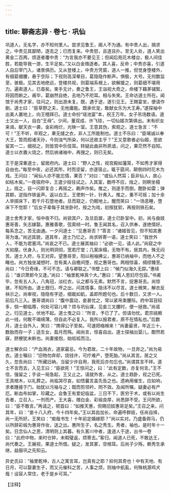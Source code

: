 ```yaml
---
---
---
```

title: 聊斋志异 · 卷七 · 巩仙
---

巩道人，无名字，亦不知何里人。尝求见鲁王，阍人不为通。有中贵人出，揖求之，中贵见其鄙陋，逐去之；已而复来。中贵怒，且逐且扑。至无人处，道人笑出黄金二百两，烦逐者覆中贵：“为言我亦不要见王；但闻后苑花木楼台，极人间佳胜，若能导我一游，生平足矣。”又以白金赂逐者。其人喜，反命；中贵亦喜，引道人自后宰门入，诸景俱历。又从登楼上，中贵方凭窗，道人一推，但觉身堕楼外，有细葛绷腰，悬于空际；下视则高深晕目，葛隐隐作断声。惧极，大号。无何数监至，骇极。见其去地绝远，登楼共视，则葛端系根上，欲解援之，则葛细不堪用力。遍索道人，已杳矣。束手无计，奏之鲁王，王诣视大奇之，命楼下藉茅铺絮，将因而断之。甫毕，葛崩然自绝，去地乃不咫耳。相与失笑。王命访道士所在。闻馆于尚秀才家，往问之，则出游未复。既，遇于途，遂引见王。王赐宴坐，便请作剧，道士曰：“臣草野之夫，无他庸能。既承优宠，敢献女乐为大王寿。”遂探袖中出美人置地上，向王稽拜已。道士命扮“瑶池宴”本，祝王万年。女子吊场数语。道士又出一人，自白“王母”。少间，董双成、许飞琼，一切仙姬次第俱出。末有织女来谒，献天衣一袭，金彩绚烂，光映一室。王意其伪，索观之，道士急言：“不可！”王不听，卒观之，果无缝之衣，非人工所能制也。道士不乐曰：“臣竭诚以奉大王，暂而假诸天孙，今则浊气所染，何以还故主乎？”王又意歌者必仙姬，思欲留其一二，细视之，则皆宫中乐伎耳。转疑此曲非所夙谙，问之，果茫然不自知。道士以衣置火烧之，然后纳诸袖中，再搜之，则已无矣。

王于是深重道士，留居府内。道士曰：“野人之性，视宫殿如藩笼，不如秀才家得自由也。”每至中夜，必还其所，时而坚留，亦遂宿止。辄于筵间，颠倒四时花木为戏。王问曰：“闻仙人亦不能忘情，果否？”对曰：“或仙人然耳；臣非仙人，故心如枯木矣。”一夜宿府中，王遣少妓往试之。入其室，数呼不应，烛之，则瞑坐榻上。摇之，目一闪即复合；再摇之，齁声作矣。推之，则遂手而倒，酣卧如雷；弹其额，逆指作铁釜声。返以白王。王使刺一针，针弗入。推之，重不可摇；加十余人举掷床下，若千斤石堕地者。旦而窥之，仍眠地上。醒而笑曰：“一场恶睡，堕床下不觉耶！”后女子辈每于其坐卧时，按之为戏，初按犹软，再按则铁石矣。

道士舍秀才家，恒中夜不归。尚锁其户，及旦启扉，道士已卧室中。初，尚与曲妓惠哥善，矢志嫁娶。惠雅善歌，弦索倾一时。鲁王闻其名，召入供奉，遂绝情好。每系念之，苦无由通。一夕问道士：“见惠哥否？”答言：“诸姬皆见，但不知其惠哥为谁。”尚述其貌，道其年，道士乃忆之。尚求转寄一语，道士笑曰：“我世外人，不能为君塞鸿。”尚哀之不已。道士展其袖曰：“必欲一见，请人此。”尚窥之中大如屋。伏身入，则光明洞彻，宽若厅堂；几案床榻，无物不有。居其内，殊无闷苦。道士入府，与王对弈。望惠哥至，阳以袍袖拂尘，惠哥已纳袖中，而他人不之睹也。尚方独坐凝想时，忽有美人自檐间堕，视之惠哥也。两相惊喜，绸缪臻至。尚曰：“今日奇缘，不可不志。请与卿联之。”书壁上曰：“候门似海久无踪。”惠续云：“谁识萧郎今又逢。”尚曰：“袖里乾坤真个大。”惠曰：“离人思妇尽包容。”书甫毕，忽有五人入，八角冠，淡红衣，认之都与无素。默然不言，捉惠哥去。尚惊骇，不知所由。道士既归，呼之出，问其情事，隐讳不以尽言。道士微笑，解衣反袂示之。尚审视，隐隐有字迹，细裁如虮，盖即所题句也。后十数日，又求一人。前后凡三入。惠哥谓尚曰：“腹中震动，妾甚忧之，常以紧帛束腰际。府中耳目较多，倘一朝临蓐，何处可容儿啼？烦与巩仙谋，见妾三叉腰时，便一拯救。”尚诺之。归见道士，伏地不起。道士曳之曰：“所言，予已了了。但请勿忧。君宗祧赖此一线，何敢不竭绵薄。但自此不必复入。我所以报君者，原不在情私也。”后数月，道士自外入，笑曰：“携得公子至矣。可速把襁褓来！”尚妻最贤，年近三十，数胎而存一子；适生女，盈月而殇。闻尚言，惊喜自出。道士探袖出婴儿，酣然若寐，脐梗犹未断也。尚妻接抱，始呱呱而泣。

道士解衣曰：“产血溅衣，道家最忌。今为君故，二十年故物，一旦弃之。”尚为易衣。道士嘱曰：“旧物勿弃却，烧钱许，可疗难产，堕死胎。”尚从其言。居之又久，忽告尚曰：“所藏旧衲，当留少许自用，我死后亦勿忘也。”尚谓其言不祥。道士不言而去，入见王曰：“臣欲死！”王惊问之，曰：“此有定数，亦复何言。”王不信，强留之；手谈一局急起，王又止之。请就外舍，从之。道士趋卧，视之已死。王具棺木，以礼葬之。尚临哭尽哀，如悟曩言盖先告之也。遗衲用催生，应如响，求者踵接于门。始犹以污袖与之；既而剪领衿，罔不效。及闻所嘱，疑妻必有产厄，断血布如掌，珍藏之。会鲁王有爱妃临盆，三日不下，医穷于术，或有以尚生告者，立召入，一剂而产。王大喜，赠白金、彩缎良厚，尚悉辞不受。王问所欲，曰：“臣不敢言。”再请之，顿首曰：“如推天惠，但赐旧妓惠哥足矣。”王召之来，问其年，曰：“妾十八入府，今十四年矣。”王以其齿加长，命遍呼群妓，任尚自择，尚一无所好。王笑曰：“痴哉书生！十年前定婚嫁耶？”尚以实对。乃盛备舆马，仍以所辞彩缎为惠哥作妆，送之出。惠所生子，名之秀生。秀者，袖也。是时年十一矣。日念仙人之恩，清明则上其暮。有久客川中者，逢道人于途，出书一卷曰：“此府中物，来时仓猝，未暇璧返，烦寄去。”客归，闻道人已死，不敢达王，尚代奏之。王展视，果道士所借。疑之，发其冢，空棺耳。后尚子少殇，赖秀生承继，益服巩之先知云。

异史氏曰：“袖里乾坤，古人之寓言耳，岂真有之耶？抑何其奇也！中有天地、有日月，可以娶妻生子，而又元催科之苦，人事之烦，则袖中虮虱，何殊桃源鸡犬哉！设容人常住，老于是乡可耳。”

【注释】

